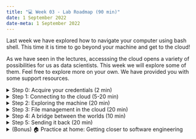 ```yaml
---
title: "💻 Week 03 - Lab Roadmap (90 min)"
date: 1 September 2022
date-meta: 1 September 2022
---
```


Last week we have explored how to navigate your computer using bash shell. This time it is time to go beyond your machine and get to the cloud! 

As we have seen in the lectures, accesssing the cloud opens a variety of possibilities for us as data scientists. This week we will explore some of them. Feel free to explore more on your own. We have provided you with some support resources. 

<details><summary>Step 0: Acquire your credentials  (2 min)</summary>
<p></p>
Make sure you know your username that you will use to connect to the cloud. You should have been provided with one prior to the lab. You will use it for connecting to the virtual machine.

**INSTRUCTIONS FOR USERNAMES**
</details>

<details><summary>Step 1: Connecting to the cloud (5-20 min)</summary>

## Step 1: Connecting to the cloud
<p></p>

The first thing we will do is we will connect to the cloud. This will be done using an SSH connection. There are differences between UNIX systems and others in the way they work with SSH. Choose the OS you are using and follow the steps to connect to the cloud. 

<details class="special"> <summary> ![](/figures/logos/windows_logo.svg){height="1em" fig-align="left" vertical-align="middle" fig-alt="Windows logo"} Windows users </summary>
<p></p>

There are various SSH clients that you can use for Windows. Here we explore the one called **PuTTY**. You will need to follow the steps below to establish an SSH connection. 

🎯 **ACTION POINTS**

1. Go to [this website](https://www.chiark.greenend.org.uk/~sgtatham/putty/latest.html) and download the installation file.
2. Install PuTTY using the installation file.
3. Launch PuTTY.
4. Navigate to the `Host Name (or IP address)` box and enter the host address of our machine which is `ec2-18-130-96-20.eu-west-2.compute.amazonaws.com`
5. Click **Open**.  
   If you see a secrutiy alert pop up, simply click **Accept**. 
6. Enter your username and your password (which is at this point your username).    
   The first time you login, you need to give a new password for your account. Type your current password and then make a new password as instructed. Note that it may fail to update the password because the password is too simple. Try to make more complex pattern in this case. It is recommended to have at least 8 characters with the combination of letters and numbers.

Once the password is updated, the connection will be closed and you need to reopen a connection using PuTTY. If your conection has been successfull, you will see the following screen.

**INSERT IMAGE OF THE SCREEN**

Viola! Now you are connected to the cloud!

> If you wish to close your connection to the cloud simply write `exit` and hit enter. 

</details>

<details class="special"> <summary> ![](/figures/logos/apple_logo.svg){height="1em" fig-align="left" vertical-align="middle" fig-alt="Apple logo"} macOS, Linux or WSL (Windows Subsystem for Linux) users </summary>
<p></p>

Luckily for macOS and Linux users the connection to the SSH is much simpler. You will see that following the steps below. 

🎯 **ACTION POINTS** 

1. Open the terminal.
2. Type the following command after replacing `<username>` with your actual username.  

    ```bash
    $ ssh <username>@ec2-18-130-96-20.eu-west-2.compute.amazonaws.com
    ```
3. Enter your password (which is at this point your username).    
   The first time you login, you need to give a new password for your account. Type your current password and then make a new password as instructed. Note that it may fail to update the password because the password is too simple. Try to make more complex pattern in this case. It is recommended to have at least 8 characters with the combination of letters and numbers.

Viola! Now you are connected to the cloud! 

> If you wish to close your connection to the cloud simply write `exit` and hit enter. 

</details></details>


<details><summary>Step 2: Exploring the machine (20 min)</summary>

## Step 2: Exploring the machine

Now when you have connected to the cloud machine, you can explore it! Basically you are now inside a computer but it is running on a cloud server. It means that we can run the same commands as we ran locally last week.

If you follow the instructions below you will see that the cloud machine is very similar to your local one.

🎯 **ACTION POINTS** 

1. Use the `pwd` and `$HOME` commands to understand whether you are in your home directory.

2. Does your cloud machine have any files stored? Maybe any hidden files?  
    *If you forgot how to answer those questions feel free to use the materials from last week.*

3. Can you access the root directory of the machine? If so, what are the folders inside the root directory?

4. Come back to your home directory to continue the exercises.  
    *If you experience any difficulties, ask your teacher for help.*

</details>

<details><summary> Step 3: File management in the cloud (20 min)</summary>
## Step 3: File management in the cloud

Now, you can see that the cloud machine is very similar to your local one. It means that we can also create files and directories there! 

Let's try doing it together!

🎯 **ACTION POINTS** 

1. Make sure you are in you home directory using `cd` and `pwd`.
2. Create a folder called `<username>_files`. Make sure to replace `username` with your actual username. 
3. Go to this folder and create a file called `secret_name.txt`.
4. Save the name of **your favorite place to eat** in the file. It must be kept very secret. We don't need this place to be too crowded, do we?
5. Create another file called `secret_address.txt`.
4. Save the address of the same place there.

Perfect! Now we have two (very secret) files in our system. In the next step we will explore how to send these files to your machine. 

</details>

<details><summary> Step 4: A bridge between the worlds (10 min)</summary>
## Step 4: A bridge between the worlds 

In the first steps of this lab we have extablished a secure connection between our computer and the cloud machine. Using this channel we can not only send commands but also send and recieve files. In order to do that we will use the `scp` command that stands for "secure copy". Follow the steps below to save the secrets files you created above to your computer. 

Generally the `scp` commands work in the following way:

```bash
$ scp location_1/file location_2/file
```

It means that we are copying a file from `location_1` to `location_2`. Let's see how it's done with the cloud. 

🎯 **ACTION POINTS** 


1. Exit the cloud machine using the following code:

 ```bash
    $ exit 
```
2.  To copy the `secret_name.txt` file from your cloud machine use the following command. Make sure you have replaced all the `<username>`s with your actual username. 

    ```bash
    $ scp <username>@ec2-18-130-96-20.eu-west-2.compute.amazonaws.com:/home/<username>/<username>_files/secret_name.txt .
    ```

    ❗ **Important**   
    We would encourage you to pay attention to several things here: 
    1. There is a **period symbol** at the end of the code. This period stands for you currentl location on your local machine. You remember that the `scp` command takes two locations - the one we copy the file **from** and the one we copy the file **to**. A period here basically says "Copy it right here". 
    2. You can see that the actual path to the file on your virtual machine is specified after the hostname followed by a colon. First we specify the username, then the hostname and then the path inside of the machine. 

3. Make sure the file is copied to the chosen directory. 
4. But what if we wanted to copy **all the files** from the folder or the folder itself? For that we can avoid specifying the whole path to a concrete file and simply replace the name of the file with an asterisk:

    ```bash
    $ scp <username>@ec2-18-130-96-20.eu-west-2.compute.amazonaws.com:/home/<username>/<username>_files/* .
    ```

    This way we copy all the files from the `<username>_files` folder. 
    
    Should you wish to copy the **folder itself**, use the path to the folder. You will also add the `-r` (for _recursive_) option in the code as shown below.

    ```bash
    $ scp -r <username>@ec2-18-130-96-20.eu-west-2.compute.amazonaws.com:/home/<username>/<username>_files .
    ```

    **Make sure both commands worked for you.**

</details>

<details><summary>Step 5: Sending it back (20 min)</summary>
## Step 5: Sending it back

We have just learned how to copy files **from** the cloud. The last task for us today is to send files **to** the cloud machine. 


🎯 **ACTION POINTS** 

1. Choose any directory you want on your local machine and `cd` there. 
2. Create a file called `secret_dish.txt` and save the name of your favorite dish there. 
3. 🤔 Stop for a second. Do you think you can gues the way to copy this file to your cloud machine using your already acquired knowledge? 
    We hid the solution for you to experiment. 

<details><summary> Solution </summary>

4. Use the code below to copy your file to the cloud machine. Make sure to replace the `<username>`s with your actual username. 

    ```bash
    $ scp secret_dish.txt <username>@ec2-18-130-96-20.eu-west-2.compute.amazonaws.com:/home/<username>/<username>_files
    ```

</details>

5. Log in to your virtual machine and check if the file is there. 

</details>
</details>


<details><summary>(Bonus) 🏠 Practice at home: Getting closer to software engineering</summary>
## Practice at home: Getting closer to software engineering

🎯 **ACTION POINTS** 

1. Connect to the virtual machine.
2. Creat a folder called `test_code`.
3. Create a file called `test.py` or `test.R` depending on what language you want to use (for Python and R, respectively).
4. In the file create a variable called `age`, assign it with your age and use the `print()` function to print it. 
5. Use the following code to execute your script on the cloud:

    ```bash
    $ python test.py
    ```

    *or*

    ```bash
    $ Rscript test.R
    ```
6. Does it print your age?

You can check out the tuttorial on how to run [Python scripts](https://www.freecodecamp.org/news/run-python-script-how-to-execute-python-shell-commands-in-terminal/) ot [R scripts](https://bookdown.org/pdr_higgins/rmrwr/cmd-line.html#what-about-r) to help you. 

</details>

[^1]: 

[^2]: 

[^3]: 